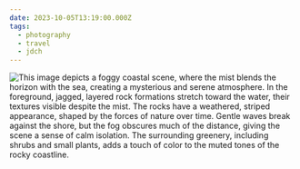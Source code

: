 ```yaml
---
date: 2023-10-05T13:19:00.000Z
tags:
  - photography
  - travel
  - jdch
---
```

![This image depicts a foggy coastal scene, where the mist blends the horizon with the sea, creating a mysterious and serene atmosphere. In the foreground, jagged, layered rock formations stretch toward the water, their textures visible despite the mist. The rocks have a weathered, striped appearance, shaped by the forces of nature over time. Gentle waves break against the shore, but the fog obscures much of the distance, giving the scene a sense of calm isolation. The surrounding greenery, including shrubs and small plants, adds a touch of color to the muted tones of the rocky coastline.](/assets/photos/20231005-IMG_7359.jpg)